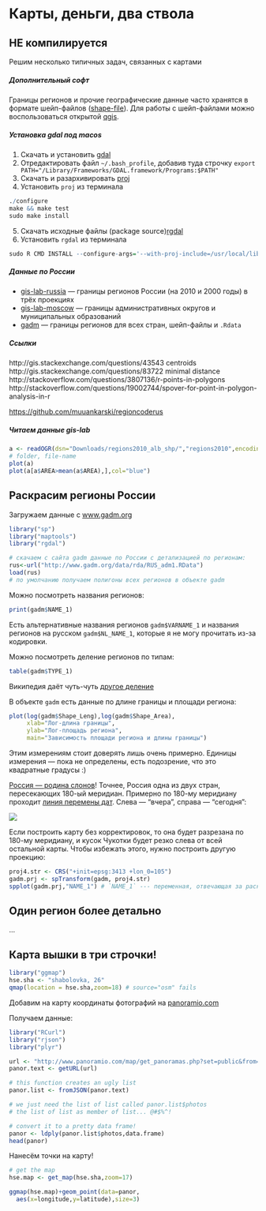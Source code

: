 # Карты, деньги, два ствола

## НЕ компилируется


Решим несколько типичных задач, связанных с картами


##### Дополнительный софт

Границы регионов и прочие географические данные часто хранятся в формате шейп-файлов ([shape-file](https://ru.wikipedia.org/wiki/Shapefile)). Для работы с шейп-файлами можно воспользоваться открытой [qgis](http://www.qgis.org/). 

##### Установка gdal под macos

1. Скачать и установить [gdal](http://www.kyngchaos.com/software/frameworks)
2. Отредактировать файл `~/.bash_profile`, добавив туда строчку
`export PATH="/Library/Frameworks/GDAL.framework/Programs:$PATH"`
3. Скачать и разархивировать [proj](http://trac.osgeo.org/proj/wiki/WikiStart#Download)
4. Установить `proj` из терминала
```r
./configure
make && make test
sudo make install
```
5. Скачать исходные файлы (package source)[rgdal](http://cran.r-project.org/web/packages/rgdal/index.html)
6. Установить `rgdal` из терминала
```r
sudo R CMD INSTALL --configure-args='--with-proj-include=/usr/local/lib' rgdal_0.9-1.tar.gz 
```



##### Данные по России

* [gis-lab-russia](http://gis-lab.info/qa/rusbounds-rosreestr.html) --- границы регионов России (на 2010 и 2000 годы) в трёх проекциях 
* [gis-lab-moscow](http://gis-lab.info/qa/moscow-atd.html) --- границы административных округов и муниципальных образований
* [gadm](http://www.gadm.org/) --- границы регионов для всех стран, шейп-файлы и `.Rdata`


##### Ссылки

http://gis.stackexchange.com/questions/43543 centroids
http://gis.stackexchange.com/questions/83722 minimal distance
http://stackoverflow.com/questions/3807136/r-points-in-polygons
http://stackoverflow.com/questions/19002744/spover-for-point-in-polygon-analysis-in-r

[https://github.com/muuankarski/regioncoderus](https://github.com/muuankarski/regioncoderus)



##### Читаем данные gis-lab

```r
a <- readOGR(dsn="Downloads/regions2010_alb_shp/","regions2010",encoding = "WINDOWS-1251")
# folder, file-name
plot(a)
plot(a[a$AREA>mean(a$AREA),],col="blue")
```

## Раскрасим регионы России

Загружаем данные c [www.gadm.org](www.gadm.org)
```r
library("sp")
library("maptools")
library("rgdal")

# скачаем с сайта gadm данные по России с детализацией по регионам:
rus<-url("http://www.gadm.org/data/rda/RUS_adm1.RData")
load(rus)
# по умолчанию получаем полигоны всех регионов в объекте gadm
```

Можно посмотреть названия регионов:
```r
print(gadm$NAME_1)
```

Есть альтернативные названия регионов `gadm$VARNAME_1` и названия регионов на русском `gadm$NL_NAME_1`, которые я не могу прочитать из-за кодировки.

Можно посмотреть деление регионов по типам:
```r
table(gadm$TYPE_1)
```
Википедия даёт чуть-чуть [другое деление](http://ru.wikipedia.org/wiki/%D0%A4%D0%B5%D0%B4%D0%B5%D1%80%D0%B0%D1%82%D0%B8%D0%B2%D0%BD%D0%BE%D0%B5_%D1%83%D1%81%D1%82%D1%80%D0%BE%D0%B9%D1%81%D1%82%D0%B2%D0%BE_%D0%A0%D0%BE%D1%81%D1%81%D0%B8%D0%B8#.D0.A0.D0.B0.D1.81.D0.BF.D1.80.D0.B5.D0.B4.D0.B5.D0.BB.D0.B5.D0.BD.D0.B8.D0.B5_.D1.81.D1.83.D0.B1.D1.8A.D0.B5.D0.BA.D1.82.D0.BE.D0.B2_.D1.84.D0.B5.D0.B4.D0.B5.D1.80.D0.B0.D1.86.D0.B8.D0.B8_.D0.BF.D0.BE_.D1.82.D0.B8.D0.BF.D0.B0.D0.BC)

В объекте `gadm` есть данные по длине границы и площади региона:
```r
plot(log(gadm$Shape_Leng),log(gadm$Shape_Area),
     xlab="Лог-длина границы",
     ylab="Лог-площадь региона",
     main="Зависимость площади региона и длины границы")
```
Этим измерениям стоит доверять лишь очень примерно. Единицы измерения --- пока не определены, есть подозрение, что это квадратные градусы :) 

[Россия --- родина слонов](http://ru.wikipedia.org/wiki/%D0%A0%D0%BE%D1%81%D1%81%D0%B8%D1%8F_%E2%80%94_%D1%80%D0%BE%D0%B4%D0%B8%D0%BD%D0%B0_%D1%81%D0%BB%D0%BE%D0%BD%D0%BE%D0%B2)! Точнее, Россия одна из двух стран, пересекающих 180-ый меридиан. Примерно по 180-му меридиану проходит [линия перемены дат](http://ru.wikipedia.org/wiki/%D0%9C%D0%B5%D0%B6%D0%B4%D1%83%D0%BD%D0%B0%D1%80%D0%BE%D0%B4%D0%BD%D0%B0%D1%8F_%D0%BB%D0%B8%D0%BD%D0%B8%D1%8F_%D0%BF%D0%B5%D1%80%D0%B5%D0%BC%D0%B5%D0%BD%D1%8B_%D0%B4%D0%B0%D1%82). Слева --- "вчера", справа --- "сегодня":


![](http://upload.wikimedia.org/wikipedia/commons/c/c6/Diomede_Islands_Bering_Sea_Jul_2006.jpg)

Если построить карту без корректировок, то она будет разрезана по 180-му меридиану, и кусок Чукотки будет резко слева от всей остальной карты. Чтобы избежать этого, нужно построить другую проекцию:

```r
proj4.str <- CRS("+init=epsg:3413 +lon_0=105")
gadm.prj <- spTransform(gadm, proj4.str)
spplot(gadm.prj,"NAME_1") # `NAME_1` --- переменная, отвечающая за раскраску
```

## Один регион более детально

...


## Карта вышки в три строчки!

```r
library("ggmap")
hse.sha <- "shabolovka, 26"
qmap(location = hse.sha,zoom=18) # source="osm" fails
```

Добавим на карту координаты фотографий на [panoramio.com](panoramio.com)

Получаем данные:
```r
library("RCurl")
library("rjson")
library("plyr")

url <- "http://www.panoramio.com/map/get_panoramas.php?set=public&from=0&to=100&minx=37.606&miny=55.719&maxx=37.612&maxy=55.722"
panor.text <- getURL(url)

# this function creates an ugly list
panor.list <- fromJSON(panor.text)

# we just need the list of list called panor.list$photos
# the list of list as member of list... @#$%^!

# convert it to a pretty data frame!
panor <- ldply(panor.list$photos,data.frame)
head(panor)
```

Нанесём точки на карту!
```r
# get the map
hse.map <- get_map(hse.sha,zoom=17)

ggmap(hse.map)+geom_point(data=panor,
  aes(x=longitude,y=latitude),size=3)
```





